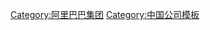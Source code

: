 {{Navbox
|state = autocollapse
|name = 阿里巴巴集团
|title = [[阿里巴巴集团]]
|image =
|above = 
|abovestyle = 
|titlestyle=background:#FF6600;color:#FFFFFF;
|groupstyle=background:#FF6600;color:#FFFFFF;
|listclass = hlist

|group1 = 人物
|list1 =  {{Navbox|subgroup
  | groupstyle = text-align: left;background-color: #FF6600;
  |group1 =在职
  |list1 = 
* [[馬雲]]
* [[张勇 (上海企业家)|张勇]]主席兼首席執行官
* [[蔡崇信]]執行副主席
* [[武卫 (阿里巴巴)|武卫]]董事兼首席財務官
* [[約翰·邁克·埃文斯]]董事兼總裁
* [[井賢棟]]董事
* [[Kabir MISRA]]董事
* [[董建華]]獨立董事
* [[郭德明]]獨立董事
* [[楊致遠]]獨立董事
* [[鲍毅康]]獨立董事
* [[龔萬仁]]（Wan Ling Martello）獨立董事
* [[童文紅]]首席人才官
* [[程立]]首席技術官
* [[俞思瑛]]首席法務官
* [[鄭俊芳]]首席風險官，首席平台治理官兼首席客戶官
* [[董本洪]]首席市場官
* [[戴珊 (阿里巴巴)|戴珊]]產業電商事業群和社區電商事業群總裁
* [[張建鋒]]阿里雲智能事業群總裁
* [[蒋凡]]淘寶總裁兼天貓總裁
* [[樊路遠]]阿里巴巴文娛集團總裁
* [[陸兆禧]]
* [[彭蕾]]
* [[孫正義]]
* [[龔萬仁]]
* [[蔣芳]]
* [[劉振飛]]
* [[石義德]]
* [[金建杭]]
* [[俞永福]]
* [[古永鏘]]
* [[杨伟东 (企业家)|杨伟东]]
* [[胡晓明 (企业家)|胡晓明]]
* [[吳敏芝]]
* [[张旭豪]]
* [[王坚 (信息技术专家)|王坚]]


  |group2 = 离职
  |list2 = 
* [[程维]]
* [[李治国_(企业家)|李治国]]
* {{link-en|刘禹 (企业家)|Yu Liu (entrepreneur)|刘禹}}
}}
|group2 = 電子商務零售
|list2 = 
* [[淘宝网]]
* [[淘特]](淘宝特价版)
* [[天猫]](天貓香港)
* [[閒魚]]
* [[一淘網]]
* [[淘宝网|聚划算]]
* [[全球速賣通]]
* [[速賣通俄羅斯合營企業]]
* [[考拉海购]]
* [[阿里巴巴國際交易市場]]
* [[阿里巴巴网络]]
* [[阿里媽媽]]
* [[1688]]
* [[來贊達]]
* [[Farfetch China]]奢侈品电商平台
* [[PT GoTo Gojek Tokopedia]]23.75% 印尼电商平台
* [[Trendyol]]土耳其电商平台
* [[Daraz]]南亚电商平台

|group3 = 線下零售
|list3 = 
*[[盒馬鮮生]]
*[[蘇寧易購]]74%
*[[高鑫零售]]
*[[銀泰商業]]
*[[開元商業]]
*[[三江購物俱樂部]]
*[[紅星美凱龍]]
*[[居然之家]]8.84%
*[[聯華超市]]
*[[新華都]]

|group4 = 本地生活服務
|list4 = 
*[[阿里本地生活服务公司]]
*[[餓了麽]]
*[[口碑網]]
*[[飛豬]]
*[[客如云]]
*[[淘票票]]
*[[蜂鸟即配]]
*[[美味不用等]]
*[[十荟团]]
*[[高德軟體]]
*[[天貓超市和進出口事業群]]

|group5 = 物流
|list5 = 
*[[菜鳥網絡]]（[[菜鸟驿站]]）
*[[丹鳥物流]]
*[[中通快遞]]
*[[圓通速遞]]
*[[申通快遞]]
*[[韻達速遞]]
*[[百世物流]]
*[[遞4方]]
*[[點我達]]
*[[生活半徑]]
*[[新加坡郵政]]
*[[冠庭國際物流]]
*[[日日順物流]]26.15%
*[[中國國際貨運航空]]15%
*[[上海快仓智能科技]]
*[[上海万象文化发展有限公司]]
*[[沃天下]]
*[[卡行天下]]
*[[心怡科技]]
|group6 = 金融
|list6 = 
*[[螞蟻集團]]
*[[浙江網商銀行]]
*[[蚂蚁银行（香港）]]
*[[蚂蚁银行（澳门）]]
*[[眾安保險]]
*[[信美人壽相互保險社]]
*[[杭州恒生电子]]
*[[天弘基金]]
*[[螞蟻保保險代理有限公司]]
*[[重慶螞蟻消費金融有限公司]]50%
*[[亞博科技控股]]
*[[万里滙]]
*[[支付寶]]
*[[芝麻信用]]
*[[餘額寶]]
*[[花唄]]
*[[開飯喇]]20%
*[[哈囉出行]]36.3%
*[[眾安保險]]13.54%
*[[北京中交金卡科技有限公司]][[交通聯合]]10%
*[[One97]]
*[[Kakao Pay]]（持股45％）韓國電子錢包
*[[EasyPaisa]]巴基斯坦電子錢包
*[[DANA Wallet]]印尼電子錢包
*[[Mynt]]
*[[Ascend Money]]泰國電子錢包TrueMoney
*[[Wave Money]]緬甸電子錢包
*[[bKash]]孟加拉電子錢包
|group7 = 數字媒體及娛樂
|list7 = 
*[[阿里文化娛樂集團]]
*[[合一集團]]
*[[UC優視]]
*[[阿里音樂]]
*[[阿里互娛]]
*[[阿里体育]]
*[[阿里文學]]
*[[南華早報]]
*[[大麥網]]
*[[易傳媒]]
*[[網易雲音樂]]
*[[靈犀互娛]]
*[[九游]]
|group8 = 雲計算
|list8 = 
*[[阿里雲]]
*[[AliOS]]
|group9 = 創新業務及其他
|list9 = 
*[[天貓精靈]]
*[[釘釘]]
*[[9Apps]]
*[[teambition]]
*[[阿里通信]]
*[[阿里達摩院]]
*[[平頭哥]]
*[[阿里旺旺]]
*[[阿里雲盤]]
*[[学习强国]]
*阿里巴巴普惠體
|group10 = 策略投資
|list10 = 
*[[阿里健康]]
*[[分眾傳媒]]
*[[中國廣電網絡]]7%
*[[芒果超媒]]5.26%
*[[美年健康]]
*[[華泰証券]]
*[[石基零售]]
*[[滙通達]]19.084％
*[[萬達電影]]
*[[中國聯通]]
*[[新浪微博]]
*[[bilibili]]
*[[GROUPON]]
*[[千方科技]]
*[[第一財經]]
*[[魅族科技]]
*[[SM娛樂]]
*[[廣州恆大淘寶足球俱樂部]]
*[[中天微系統有限公司]]
*[[華數傳媒]]
*[[斑馬網絡]]
*[[滴滴出行]]
*[[智己汽车科技]]
*[[小鵬汽车]]
*[[麗人麗妝]]
*[[魅力惠]]
*[[宝尊电商]]
*[[Dufry]]
*[[翱捷科技]]17.15％
*[[漱玉平民大药房]]（阿里健康持股8.41％）
|group11 = 事件
|list11 = *[[淘寶售賣假貨事件]]
*[[阿里巴巴员工被猥亵案|阿里巴巴员工被性侵案]]
|belowstyle=background:#FF6600;color:#FFFFFF;
|below = 
}}<noinclude>
{{collapsible option}}
[[Category:阿里巴巴集团]]
[[Category:中国公司模板]]
</noinclude>